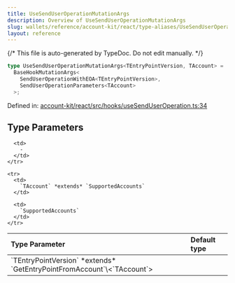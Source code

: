```yaml
---
title: UseSendUserOperationMutationArgs
description: Overview of UseSendUserOperationMutationArgs
slug: wallets/reference/account-kit/react/type-aliases/UseSendUserOperationMutationArgs
layout: reference
---
```


{/* This file is auto-generated by TypeDoc. Do not edit manually. */}

```ts
type UseSendUserOperationMutationArgs<TEntryPointVersion, TAccount> =
  BaseHookMutationArgs<
    SendUserOperationWithEOA<TEntryPointVersion>,
    SendUserOperationParameters<TAccount>
  >;
```

Defined in: [account-kit/react/src/hooks/useSendUserOperation.ts:34](https://github.com/alchemyplatform/aa-sdk/blob/c1a84188d03473acac2fdb49fb7cd7fdba73169b/account-kit/react/src/hooks/useSendUserOperation.ts#L34)

## Type Parameters

<table>
  <thead>
    <tr>
      <th align="left">Type Parameter</th>
      <th align="left">Default type</th>
    </tr>
  </thead>

  <tbody>
    <tr>
      <td>
        `TEntryPointVersion` *extends* `GetEntryPointFromAccount`\<`TAccount`>
      </td>

      <td>
        ‐
      </td>
    </tr>

    <tr>
      <td>
        `TAccount` *extends* `SupportedAccounts`
      </td>

      <td>
        `SupportedAccounts`
      </td>
    </tr>

  </tbody>
</table>
